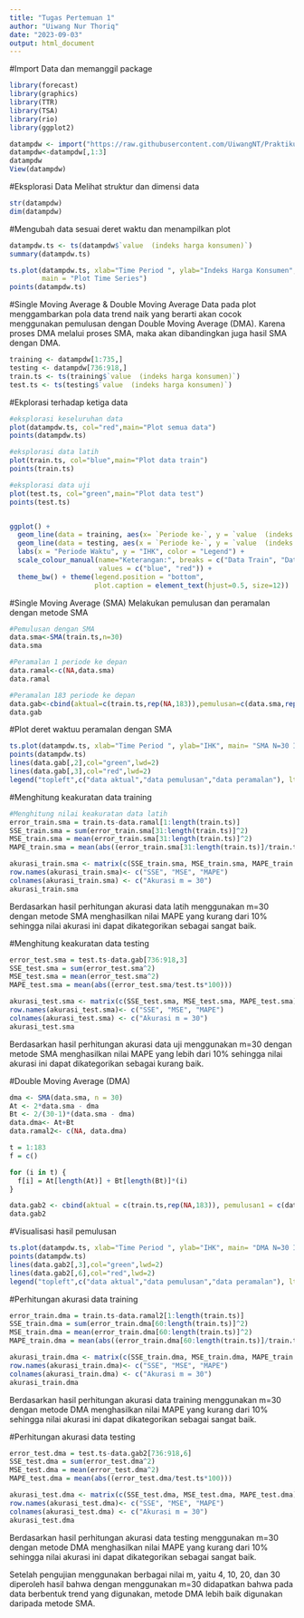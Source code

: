 ```yaml
---
title: "Tugas Pertemuan 1"
author: "Uiwang Nur Thoriq"
date: "2023-09-03"
output: html_document
---
```


#Import Data dan memanggil package
```r
library(forecast)
library(graphics)
library(TTR)
library(TSA)
library(rio)
library(ggplot2)

datampdw <- import("https://raw.githubusercontent.com/UiwangNT/Praktikum_MPDW/main/data/US_inflation_rates_csv.csv")
datampdw<-datampdw[,1:3]
datampdw
View(datampdw)
```

#Eksplorasi Data
Melihat struktur dan dimensi data
```r
str(datampdw)
dim(datampdw)
```

#Mengubah data sesuai deret waktu dan menampilkan plot
```r
datampdw.ts <- ts(datampdw$`value  (indeks harga konsumen)`)
summary(datampdw.ts)

ts.plot(datampdw.ts, xlab="Time Period ", ylab="Indeks Harga Konsumen", 
        main = "Plot Time Series")
points(datampdw.ts)
```

#Single Moving Average & Double Moving Average
Data pada plot menggambarkan pola data trend naik yang berarti akan cocok menggunakan pemulusan dengan Double Moving Average (DMA). Karena proses DMA melalui proses SMA, maka akan dibandingkan juga hasil SMA dengan DMA.
```r
training <- datampdw[1:735,]
testing <- datampdw[736:918,]
train.ts <- ts(training$`value  (indeks harga konsumen)`)
test.ts <- ts(testing$`value  (indeks harga konsumen)`)
```

#Ekplorasi terhadap ketiga data
```r
#eksplorasi keseluruhan data
plot(datampdw.ts, col="red",main="Plot semua data")
points(datampdw.ts)

#eksplorasi data latih
plot(train.ts, col="blue",main="Plot data train")
points(train.ts)

#eksplorasi data uji
plot(test.ts, col="green",main="Plot data test")
points(test.ts)


ggplot() + 
  geom_line(data = training, aes(x= `Periode ke-`, y = `value  (indeks harga konsumen)` , col = "Data Train")) +
  geom_line(data = testing, aes(x = `Periode ke-`, y = `value  (indeks harga konsumen)` , col = "Data Test")) +
  labs(x = "Periode Waktu", y = "IHK", color = "Legend") +
  scale_colour_manual(name="Keterangan:", breaks = c("Data Train", "Data Test"),
                      values = c("blue", "red")) + 
  theme_bw() + theme(legend.position = "bottom",
                     plot.caption = element_text(hjust=0.5, size=12))

```
#Single Moving Average (SMA)
Melakukan pemulusan dan peramalan dengan metode SMA
```r

#Pemulusan dengan SMA
data.sma<-SMA(train.ts,n=30)
data.sma

#Peramalan 1 periode ke depan
data.ramal<-c(NA,data.sma)
data.ramal

#Peramalan 183 periode ke depan
data.gab<-cbind(aktual=c(train.ts,rep(NA,183)),pemulusan=c(data.sma,rep(NA,183)),ramalan=c(data.ramal,rep(data.ramal[length(data.ramal)],182)))
data.gab

```

#Plot deret waktuu peramalan dengan SMA
```r
ts.plot(datampdw.ts, xlab="Time Period ", ylab="IHK", main= "SMA N=30 IHK")
points(datampdw.ts)
lines(data.gab[,2],col="green",lwd=2)
lines(data.gab[,3],col="red",lwd=2)
legend("topleft",c("data aktual","data pemulusan","data peramalan"), lty=8, col=c("black","green","red"), cex=0.5)

```


#Menghitung keakuratan data training
```r
#Menghitung nilai keakuratan data latih
error_train.sma = train.ts-data.ramal[1:length(train.ts)]
SSE_train.sma = sum(error_train.sma[31:length(train.ts)]^2)
MSE_train.sma = mean(error_train.sma[31:length(train.ts)]^2)
MAPE_train.sma = mean(abs((error_train.sma[31:length(train.ts)]/train.ts[31:length(train.ts)])*100))

akurasi_train.sma <- matrix(c(SSE_train.sma, MSE_train.sma, MAPE_train.sma))
row.names(akurasi_train.sma)<- c("SSE", "MSE", "MAPE")
colnames(akurasi_train.sma) <- c("Akurasi m = 30")
akurasi_train.sma

```
Berdasarkan hasil perhitungan akurasi data latih menggunakan m=30 dengan metode SMA menghasilkan nilai MAPE yang kurang dari 10% sehingga nilai akurasi ini dapat dikategorikan sebagai sangat baik.

#Menghitung keakuratan data testing
```r
error_test.sma = test.ts-data.gab[736:918,3]
SSE_test.sma = sum(error_test.sma^2)
MSE_test.sma = mean(error_test.sma^2)
MAPE_test.sma = mean(abs((error_test.sma/test.ts*100)))

akurasi_test.sma <- matrix(c(SSE_test.sma, MSE_test.sma, MAPE_test.sma))
row.names(akurasi_test.sma)<- c("SSE", "MSE", "MAPE")
colnames(akurasi_test.sma) <- c("Akurasi m = 30")
akurasi_test.sma

```
Berdasarkan hasil perhitungan akurasi data uji menggunakan m=30 dengan metode SMA menghasilkan nilai MAPE yang lebih dari 10% sehingga nilai akurasi ini dapat dikategorikan sebagai kurang baik.

#Double Moving Average (DMA)
```r
dma <- SMA(data.sma, n = 30)
At <- 2*data.sma - dma
Bt <- 2/(30-1)*(data.sma - dma)
data.dma<- At+Bt
data.ramal2<- c(NA, data.dma)

t = 1:183
f = c()

for (i in t) {
  f[i] = At[length(At)] + Bt[length(Bt)]*(i)
}

data.gab2 <- cbind(aktual = c(train.ts,rep(NA,183)), pemulusan1 = c(data.sma,rep(NA,183)),pemulusan2 = c(data.dma, rep(NA,183)),At = c(At, rep(NA,183)), Bt = c(Bt,rep(NA,183)),ramalan = c(data.ramal2, f[-1]))
data.gab2

```
#Visualisasi hasil pemulusan
```r
ts.plot(datampdw.ts, xlab="Time Period ", ylab="IHK", main= "DMA N=30 IHK")
points(datampdw.ts)
lines(data.gab2[,3],col="green",lwd=2)
lines(data.gab2[,6],col="red",lwd=2)
legend("topleft",c("data aktual","data pemulusan","data peramalan"), lty=8, col=c("black","green","red"), cex=0.8)
```

#Perhitungan akurasi data training
```r
error_train.dma = train.ts-data.ramal2[1:length(train.ts)]
SSE_train.dma = sum(error_train.dma[60:length(train.ts)]^2)
MSE_train.dma = mean(error_train.dma[60:length(train.ts)]^2)
MAPE_train.dma = mean(abs((error_train.dma[60:length(train.ts)]/train.ts[60:length(train.ts)])*100))

akurasi_train.dma <- matrix(c(SSE_train.dma, MSE_train.dma, MAPE_train.dma))
row.names(akurasi_train.dma)<- c("SSE", "MSE", "MAPE")
colnames(akurasi_train.dma) <- c("Akurasi m = 30")
akurasi_train.dma
```
Berdasarkan hasil perhitungan akurasi data training menggunakan m=30 dengan metode DMA menghasilkan nilai MAPE yang kurang dari 10% sehingga nilai akurasi ini dapat dikategorikan sebagai sangat baik.

#Perhitungan akurasi data testing
```r
error_test.dma = test.ts-data.gab2[736:918,6]
SSE_test.dma = sum(error_test.dma^2)
MSE_test.dma = mean(error_test.dma^2)
MAPE_test.dma = mean(abs((error_test.dma/test.ts*100)))

akurasi_test.dma <- matrix(c(SSE_test.dma, MSE_test.dma, MAPE_test.dma))
row.names(akurasi_test.dma)<- c("SSE", "MSE", "MAPE")
colnames(akurasi_test.dma) <- c("Akurasi m = 30")
akurasi_test.dma
```
Berdasarkan hasil perhitungan akurasi data testing menggunakan m=30 dengan metode DMA menghasilkan nilai MAPE yang kurang dari 10% sehingga nilai akurasi ini dapat dikategorikan sebagai sangat baik.

Setelah pengujian menggunakan berbagai nilai m, yaitu 4, 10, 20, dan 30 diperoleh hasil bahwa dengan menggunakan m=30 didapatkan bahwa pada data berbentuk trend yang digunakan, metode DMA lebih baik digunakan daripada metode SMA.

